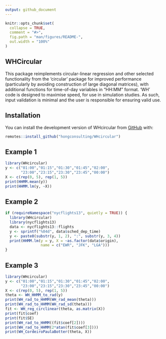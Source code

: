 ```yaml
---
output: github_document
---
```


<!-- README.md is generated from README.Rmd. Please edit that file -->

```r
knitr::opts_chunk$set(
  collapse = TRUE,
  comment = "#>",
  fig.path = "man/figures/README-",
  out.width = "100%"
)
```

## WHCircular

<!-- badges: start -->
<!-- badges: end -->

This package reimplements circular-linear regression and other selected functionality from the 'circular' package for improved performance (particularly by avoiding construction of large diagonal matrices), with additional functions for time-of-day variables in "HH:MM" format. 'WH' code is designed to maximise speed, for use in simulation studies. As such, input validation is minimal and the user is responsible for ensuring valid use.

## Installation

You can install the development version of WHcircular from [GitHub](https://github.com/) with:

``` r
remotes::install_github("hongconsulting/WHcircular")
```

## Example 1

```r
library(WHcircular)
y <- c("01:00","01:15","01:30","01:45","02:00",
       "23:00","23:15","23:30","23:45","00:00")
X <- c(rep(0, 5), rep(1, 5))
print(HHMM.mean(y))
print(HHMM.lm(y, ~X))
```

## Example 2

```r
if (requireNamespace("nycflights13", quietly = TRUE)) {
  library(WHcircular)
  library(nycflights13)
  data <- nycflights13::flights
  y <- sprintf("%04d", data$sched_dep_time)
  y <- paste0(substr(y, 1, 2), ":", substr(y, 3, 4))
  print(HHMM.lm(y = y, X = ~as.factor(data$origin), 
                name = c("EWR", "JFK", "LGA")))
}
```

## Example 3

```r
library(WHcircular)
y <- c("01:00","01:15","01:30","01:45","02:00",
       "23:00","23:15","23:30","23:45","00:00")
X <- c(rep(0, 5), rep(1, 5))
theta <- WH_HHMM_to_rad(y)
print(WH_rad_to_HHMM(WH_rad_mean(theta)))
print(WH_rad_to_HHMM(WH_rad_sd(theta)))
fit <- WH_reg_circlinear(theta, as.matrix(X))
print(fit$coef)
print(fit$SE)
print(WH_rad_to_HHMM((fit$coef[2])))
print(WH_rad_to_HHMM(2*atan(fit$coef[3])))
print(WH_CordeiroPaulaBotter(theta, X))
```